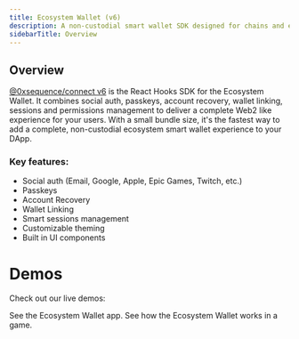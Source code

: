 ```yaml
--- 
title: Ecosystem Wallet (v6)
description: A non-custodial smart wallet SDK designed for chains and ecosystems.
sidebarTitle: Overview
---
```


## Overview
[@0xsequence/connect v6](https://www.npmjs.com/package/@0xsequence/connect/v/6.0.0) is the React Hooks SDK for the Ecosystem Wallet. 
It combines social auth, passkeys, account recovery, wallet linking, sessions and permissions management to deliver a complete Web2 like experience for your users.
With a small bundle size, it's the fastest way to add a complete, non-custodial ecosystem smart wallet experience to your DApp.

### Key features:

- Social auth (Email, Google, Apple, Epic Games, Twitch, etc.)
- Passkeys
- Account Recovery
- Wallet Linking
- Smart sessions management 
- Customizable theming
- Built in UI components

# Demos
Check out our live demos:

<Columns cols={2}>
   <Card title="Ecosystem Wallet Interface" icon="play" href="https://v3.sequence-dev.app/wallet">
        See the Ecosystem Wallet app.
    </Card>
    <Card title="Ecosystem Wallet in a Game" icon="play" href="https://acme.ecosystem-demo.xyz/">
        See how the Ecosystem Wallet works in a game.
    </Card>
</Columns>